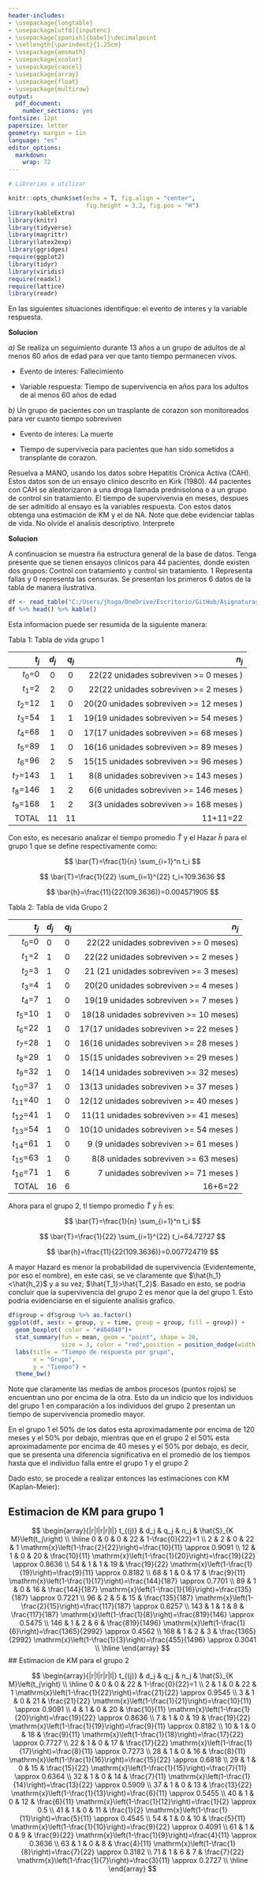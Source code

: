 ```yaml
---
header-includes:
- \usepackage{longtable}
- \usepackage[utf8]{inputenc}
- \usepackage[spanish]{babel}\decimalpoint
- \setlength{\parindent}{1.25cm}
- \usepackage{amsmath}
- \usepackage{xcolor}
- \usepackage{cancel}
- \usepackage{array}
- \usepackage{float}
- \usepackage{multirow}
output:
  pdf_document: 
    number_sections: yes
fontsize: 12pt
papersize: letter
geometry: margin = 1in
language: "es"
editor_options: 
  markdown: 
    wrap: 72
---
```


```r

# Librerias a utilizar

knitr::opts_chunk$set(echo = T, fig.align = "center",
                      fig.height = 3.2, fig.pos = "H")
library(kableExtra)
library(knitr)
library(tidyverse)
library(magrittr)
library(latex2exp)
library(ggridges)
require(ggplot2)
library(tidyr)
library(viridis)
require(readxl)
require(lattice)
library(readr)
```

```{=tex}
\input{titlepage}
\thispagestyle{empty}
\tableofcontents
\newpage
```

```{=tex}
\pagestyle{myheadings}
\setcounter{page}{4}
```

\section{Ejercicio 1}

En las siguientes situaciones identifique: el evento de interes y la variable respuesta.

**Solucion** 

*a)* Se realiza un seguimiento durante 13 años a un grupo de adultos de al menos 60 años de edad para ver
que tanto tiempo permanecen vivos.

* Evento de interes: Fallecimiento 

* Variable respuesta: Tiempo de supervivencia en años para los adultos de al menos 60 años de edad

*b)* Un grupo de pacientes con un trasplante de corazon son monitoreados para ver cuanto tiempo sobreviven

* Evento de interes: La muerte

* Tiempo de supervivecia para pacientes que han sido sometidos a transplante de corazon.



\section{Ejercicio 2}

Resuelva a MANO, usando los datos sobre Hepatitis Crónica Activa (CAH). Estos datos son de un ensayo clinico descrito en Kirk (1980). 44 pacientes con CAH se aleatorizaron a una droga llamada prednisolona o a un grupo de control sin tratamiento. El tiempo de supervivenvia en meses, despues de ser admitido al ensayo es la variables respuesta. Con estos datos obtenga una estimación de KM y el de NA. Note que debe evidenciar tablas de vida. No olvide el analisis descriptivo. Interprete


**Solucion**

A continuacion se muestra ña estructura general de la base de datos. Tenga presente que se tienen ensayos clinicos para 44 pacientes, donde existen dos grupos: Control con tratamiento y control sin tratamiento. 1 Representa fallas y 0 representa las censuras. Se presentan los primeros 6 datos de la tabla de manera ilustrativa.


```r

df <- read_table("C:/Users/jhsga/OneDrive/Escritorio/GitHub/Asignaturas-UNAL/SUPERVIVENCIA/CAH.txt")
df %>% head() %>% kable()
```

Esta informacion puede ser resumida de la siguiente manera:

Tabla 1: Tabla de vida grupo 1

| $t_j$ | $d_j$ | $q_j$ | $n_j$ |
| ---: | :---: | :---: | ---: |
| $t_0$=0 | 0 | 0 | 22(22 unidades sobreviven >= 0 meses ) |
| $t_1$=2 | 2 | 0 | 22(22 unidades sobreviven >= 2 meses ) |
| $t_2$=12 | 1 | 0 | 20(20 unidades sobreviven >= 12 meses ) |
| $t_3$=54 | 1 | 1 | 19(19 unidades sobreviven >= 54 meses ) |
| $t_4$=68 | 1 | 0 | 17(17 unidades sobreviven >= 68 meses ) |
| $t_5$=89 | 1 | 0 | 16(16 unidades sobreviven >= 89 meses ) |
| $t_6$=96 | 2 | 5 | 15(15 unidades sobreviven >= 96 meses ) |
| $t_7$=143 | 1 | 1 | 8(8 unidades sobreviven >= 143 meses ) |
| $t_8$=146 | 1 | 2 | 6(6 unidades sobreviven >= 146 meses ) |
| $t_9$=168 | 1 | 2 | 3(3 unidades sobreviven >= 168 meses ) |
| TOTAL | 11 | 11 | 11+11=22 |

Con esto, es necesario analizar el tiempo promedio $\hat{T}$ y el Hazar $\hat{h}$ para el grupo 1 que se define respectivamente como:

$$
\bar{T}=\frac{1}{n} \sum_{i=1}^n t_i
$$

$$
\bar{T}=\frac{1}{22} \sum_{i=1}^{22} t_i=109.3636
$$

$$
\bar{h}=\frac{11}{22(109.3636)}=0.004571905
$$

Tabla 2: Tabla de vida Grupo 2

| $t_j$ | $d_j$ | $q_j$ | $n_j$ |
| ---: | :--- | :--- | ---: |
| $t_0$=0 | 0 | 0 | 22(22 unidades sobreviven >= 0 meses) |
| $t_1$=2 | 1 | 0 | 22(22 unidades sobreviven >= 2 meses ) |
| $t_2$=3 | 1 | 0 | 21 (21 unidades sobreviven >= 3 meses) |
| $t_3$=4 | 1 | 0 | 20(20 unidades sobreviven >= 4 meses ) |
| $t_4$=7 | 1 | 0 | 19(19 unidades sobreviven >= 7 meses ) |
| $t_5$=10 | 1 | 0 | 18(18 unidades sobreviven >= 10 meses) |
| $t_6$=22 | 1 | 0 | 17(17 unidades sobreviven >= 22 meses ) |
| $t_7$=28 | 1 | 0 | 16(16 unidades sobreviven >= 28 meses ) |
| $t_8$=29 | 1 | 0 | 15(15 unidades sobreviven >= 29 meses ) |
| $t_9$=32 | 1 | 0 | 14(14 unidades sobreviven >= 32 meses) |
| $t_10$=37 | 1 | 0 | 13(13 unidades sobreviven >= 37 meses ) |
| $t_11$=40 | 1 | 0 | 12(12 unidades sobreviven >= 40 meses ) |
| $t_12$=41 | 1 | 0 | 11(11 unidades sobreviven >= 41 meses) |
| $t_13$=54 | 1 | 0 | 10(10 unidades sobreviven >= 54 meses ) |
| $t_14$=61 | 1 | 0 | 9 (9 unidades sobreviven >= 61 meses ) |
| $t_15$=63 | 1 | 0 | 8(8 unidades sobreviven >= 63 meses) |
| $t_16$=71 | 1 | 6 | 7 unidades sobreviven >= 71 meses ) |
| TOTAL | 16 | 6 | 16+6=22 |


Ahora para el grupo 2, tl tiempo promedio $\hat{T}$ y $\hat{h}$ es:

$$
\bar{T}=\frac{1}{n} \sum_{i=1}^n t_i
$$

$$
\bar{T}=\frac{1}{22} \sum_{i=1}^{22} t_i=64.72727
$$

$$
\bar{h}=\frac{11}{22(109.3636)}=0.007724719
$$


A mayor Hazard es menor la probabilidad de supervivencia (Evidentemente, por eso el nombre), en este casi, se ve claramente que $\hat{h_1}<\hat{h_2}$ y a su vez; $\hat{T_1}>\hat{T_2}$. Basado en esto, se podria concluir que la supervivencia del grupo 2 es menor que la del grupo 1. Esto podria evidenciarse en el siguiente analisis grafico. 


```r
df$group = df$group %>% as.factor()
ggplot(df, aes(x = group, y = time, group = group, fill = group)) +
  geom_boxplot( color = "#404040")+
  stat_summary(fun = mean, geom = "point", shape = 20,
               size = 3, color = "red",position = position_dodge(width = 0.75))+
  labs(title = "Tiempo de respuesta por grupo", 
       x = "Grupo", 
       y = "Tiempo") +
  theme_bw()

```

Note que claramente las medias de ambos procesos (puntos rojos) se encuentran uno por encima de la otra. Esto da un indicio que los individuos del grupo 1 en comparación a los individuos del grupo 2 presentan un tiempo de supervivencia promedio mayor. 

En el grupo 1 el 50% de los datos esta aproximadamente por encima de 120 meses y el 50% por debajo, mientras que en el grupo 2 el 50% esta aproximadamente por encima de 40 meses y el 50% por debajo, es decir, que se presenta una diferencia significativa en el promedio de los tiempos hasta que el individuo falla entre el grupo 1 y el grupo 2

Dado esto, se procede a realizar entonces las estimaciones con KM (Kaplan-Meier):

## Estimacion de KM para grupo 1

$$
\begin{array}{|r|l|r|r|l|}
t_{(j)} & d_j & q_j & n_j & \hat{S}_{K M}\left(t_j\right) \\
\hline 0 & 0 & 0 & 22 & 1-\frac{0}{22}=1 \\
2 & 2 & 0 & 22 & 1 \mathrm{x}\left(1-\frac{2}{22}\right)=\frac{10}{11} \approx 0.9091 \\
12 & 1 & 0 & 20 & \frac{10}{11} \mathrm{x}\left(1-\frac{1}{20}\right)=\frac{19}{22} \approx 0.8636 \\
54 & 1 & 1 & 19 & \frac{19}{22} \mathrm{x}\left(1-\frac{1}{19}\right)=\frac{9}{11} \approx 0.8182 \\
68 & 1 & 0 & 17 & \frac{9}{11} \mathrm{x}\left(1-\frac{1}{17}\right)=\frac{144}{187} \approx 0.7701 \\
89 & 1 & 0 & 16 & \frac{144}{187} \mathrm{x}\left(1-\frac{1}{16}\right)=\frac{135}{187} \approx 0.7221 \\
96 & 2 & 5 & 15 & \frac{135}{187} \mathrm{x}\left(1-\frac{2}{15}\right)=\frac{117}{187} \approx 0.6257 \\
143 & 1 & 1 & 8 & \frac{117}{187} \mathrm{x}\left(1-\frac{1}{8}\right)=\frac{819}{146} \approx 0.5475 \\
146 & 1 & 2 & 6 & \frac{819}{1496} \mathrm{x}\left(1-\frac{1}{6}\right)=\frac{1365}{2992} \approx 0.4562 \\
168 & 1 & 2 & 3 & \frac{1365}{2992} \mathrm{x}\left(1-\frac{1}{3}\right)=\frac{455}{1496} \approx 0.3041 \\
\hline
\end{array}
$$
## Estimacion de KM para el grupo 2


$$
\begin{array}{|r|l|r|r|l|}
t_{(j)} & d_j & q_j & n_j & \hat{S}_{K M}\left(t_j\right) \\
\hline 0 & 0 & 0 & 22 & 1-\frac{0}{22}=1 \\
2 & 1 & 0 & 22 & 1 \mathrm{x}\left(1-\frac{1}{22}\right)=\frac{21}{22} \approx 0.9545 \\
3 & 1 & 0 & 21 & \frac{21}{22} \mathrm{x}\left(1-\frac{1}{21}\right)=\frac{10}{11} \approx 0.9091 \\
4 & 1 & 0 & 20 & \frac{10}{11} \mathrm{x}\left(1-\frac{1}{20}\right)=\frac{19}{22} \approx 0.8636 \\
7 & 1 & 0 & 19 & \frac{19}{22} \mathrm{x}\left(1-\frac{1}{19}\right)=\frac{9}{11} \approx 0.8182 \\
10 & 1 & 0 & 18 & \frac{9}{11} \mathrm{x}\left(1-\frac{1}{18}\right)=\frac{17}{22} \approx 0.7727 \\
22 & 1 & 0 & 17 & \frac{17}{22} \mathrm{x}\left(1-\frac{1}{17}\right)=\frac{8}{11} \approx 0.7273 \\
28 & 1 & 0 & 16 & \frac{8}{11} \mathrm{x}\left(1-\frac{1}{16}\right)=\frac{15}{22} \approx 0.6818 \\
29 & 1 & 0 & 15 & \frac{15}{22} \mathrm{x}\left(1-\frac{1}{15}\right)=\frac{7}{11} \approx 0.6364 \\
32 & 1 & 0 & 14 & \frac{7}{11} \mathrm{x}\left(1-\frac{1}{14}\right)=\frac{13}{22} \approx 0.5909 \\
37 & 1 & 0 & 13 & \frac{13}{22} \mathrm{x}\left(1-\frac{1}{13}\right)=\frac{6}{11} \approx 0.5455 \\
40 & 1 & 0 & 12 & \frac{6}{11} \mathrm{x}\left(1-\frac{1}{12}\right)=\frac{1}{2} \approx 0.5 \\
41 & 1 & 0 & 11 & \frac{1}{2} \mathrm{x}\left(1-\frac{1}{11}\right)=\frac{5}{11} \approx 0.4545 \\
54 & 1 & 0 & 10 & \frac{5}{11} \mathrm{x}\left(1-\frac{1}{10}\right)=\frac{9}{22} \approx 0.4091 \\
61 & 1 & 0 & 9 & \frac{9}{22} \mathrm{x}\left(1-\frac{1}{9}\right)=\frac{4}{11} \approx 0.3636 \\
63 & 1 & 0 & 8 & \frac{4}{11} \mathrm{x}\left(1-\frac{1}{8}\right)=\frac{7}{22} \approx 0.3182 \\
71 & 1 & 6 & 7 & \frac{7}{22} \mathrm{x}\left(1-\frac{1}{7}\right)=\frac{3}{11} \approx 0.2727 \\
\hline
\end{array}
$$




